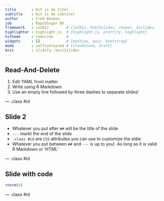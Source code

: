 ```yaml
---
title       : Dit is de titel
subtitle    : Dit is de subtitel
author      : Fred Bosman
job         : RapidSugar BV
framework   : io2012        # {io2012, html5slides, shower, dzslides, ...}
highlighter : highlight.js  # {highlight.js, prettify, highlight}
hitheme     : tomorrow      # 
widgets     : []            # {mathjax, quiz, bootstrap}
mode        : selfcontained # {standalone, draft}
knit        : slidify::knit2slides
---
```



## Read-And-Delete

1. Edit YAML front matter
2. Write using R Markdown
3. Use an empty line followed by three dashes to separate slides!

--- .class #id 

## Slide 2

- Whatever you put after `##` will be the title of the slide
- `---` markt the end of the slide
- `.class #id` are `CSS` attributes you can use to customize the sldie
- Whatever you put between `##` and `---` is up to you!. As long as it is valid R Markdown or 'HTML'

--- .class #id 

## Slide with code

```r
rnorm(6)
```

--- .class #id 
